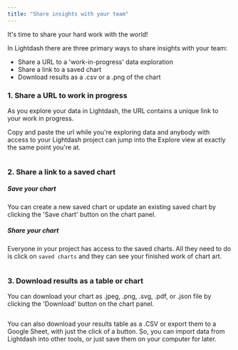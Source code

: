 ```yaml
---
title: "Share insights with your team"
---
```


It's time to share your hard work with the world!

In Lightdash there are three primary ways to share insights with your team:

* Share a URL to a 'work-in-progress' data exploration
* Share a link to a saved chart
* Download results as a .csv or a .png of the chart

### 1. Share a URL to work in progress

As you explore your data in Lightdash, the URL contains a unique link to your work in progress.

Copy and paste the url while you're exploring data and anybody with access to your Lightdash project can jump into the Explore view at exactly the same point you're at.

<Frame>
  <img src="/images/get-started/develop-in-lightdash/share_chart_link_action-742331cc7f9b1df6f80059387d22c7a7.png" alt=""/>
</Frame>


### 2. Share a link to a saved chart

##### Save your chart

You can create a new saved chart or update an existing saved chart by clicking the 'Save chart' button on the chart panel.

##### Share your chart

Everyone in your project has access to the saved charts. All they need to do is click on `saved charts` and they can see your finished work of chart art.

<Frame>
  <img src="/images/get-started/develop-in-lightdash/save-chart-a85926a5410733a205368bb863884248.jpg" alt=""/>
</Frame>


### 3. Download results as a table or chart

You can download your chart as .jpeg, .png, .svg, .pdf, or .json file by clicking the 'Download' button on the chart panel.

<Frame>
  <img src="/images/get-started/develop-in-lightdash/download-chart-82a281b887e311d6026329828184a533.png" alt=""/>
</Frame>


You can also download your results table as a .CSV or export them to a Google Sheet, with just the click of a button. So, you can import data from Lightdash into other tools, or just save them on your computer for later.

<Frame>
  <img src="/images/get-started/develop-in-lightdash/export-csv-or-google-sheets-5656df99d4148748b93f49f8ad96cab8.png" alt=""/>
</Frame>


